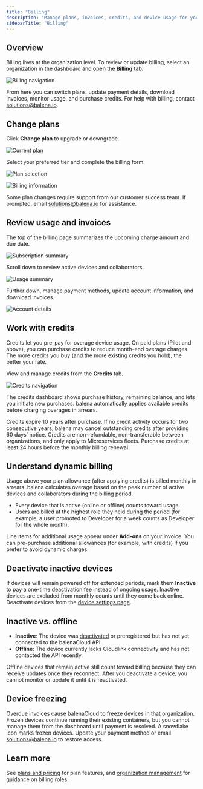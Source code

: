 ```yaml
---
title: "Billing"
description: "Manage plans, invoices, credits, and device usage for your balenaCloud organizations."
sidebarTitle: "Billing"
---
```


## Overview

Billing lives at the organization level. To review or update billing, select an organization in the dashboard and open the **Billing** tab.

![Billing navigation](https://docs.balena.io/img/common/billing/billing_nav.webp)

From here you can switch plans, update payment details, download invoices, monitor usage, and purchase credits. For help with billing, contact [solutions@balena.io](mailto:solutions@balena.io).

## Change plans

Click **Change plan** to upgrade or downgrade.

![Current plan](https://docs.balena.io/img/common/billing/current_plan.webp)

Select your preferred tier and complete the billing form.

![Plan selection](https://docs.balena.io/img/common/billing/plan_selection.webp)

![Billing information](https://docs.balena.io/img/common/billing/billing_info.webp)

Some plan changes require support from our customer success team. If prompted, email [solutions@balena.io](mailto:solutions@balena.io) for assistance.

## Review usage and invoices

The top of the billing page summarizes the upcoming charge amount and due date.

![Subscription summary](https://docs.balena.io/img/common/billing/sub_sum.webp)

Scroll down to review active devices and collaborators.

![Usage summary](https://docs.balena.io/img/common/billing/usage.webp)

Further down, manage payment methods, update account information, and download invoices.

![Account details](https://docs.balena.io/img/common/billing/account_details.webp)

## Work with credits

Credits let you pre-pay for overage device usage. On paid plans (Pilot and above), you can purchase credits to reduce month-end overage charges. The more credits you buy (and the more existing credits you hold), the better your rate.

View and manage credits from the **Credits** tab.

![Credits navigation](https://docs.balena.io/img/common/billing/credits_nav.webp)

The credits dashboard shows purchase history, remaining balance, and lets you initiate new purchases. balena automatically applies available credits before charging overages in arrears.

<Warning>
Credits expire 10 years after purchase. If no credit activity occurs for two consecutive years, balena may cancel outstanding credits after providing 60 days' notice. Credits are non-refundable, non-transferable between organizations, and only apply to Microservices fleets. Purchase credits at least 24 hours before the monthly billing renewal.
</Warning>

## Understand dynamic billing

Usage above your plan allowance (after applying credits) is billed monthly in arrears. balena calculates overage based on the peak number of active devices and collaborators during the billing period.

- Every device that is active (online or offline) counts toward usage.
- Users are billed at the highest role they held during the period (for example, a user promoted to Developer for a week counts as Developer for the whole month).

Line items for additional usage appear under **Add-ons** on your invoice. You can pre-purchase additional allowances (for example, with credits) if you prefer to avoid dynamic charges.

## Deactivate inactive devices

If devices will remain powered off for extended periods, mark them **Inactive** to pay a one-time deactivation fee instead of ongoing usage. Inactive devices are excluded from monthly counts until they come back online. Deactivate devices from the [device settings page](/learn/manage/actions/#deactivate-device).

## Inactive vs. offline

- **Inactive**: The device was [deactivated](/learn/manage/actions/#deactivate-device) or preregistered but has not yet connected to the balenaCloud API.
- **Offline**: The device currently lacks Cloudlink connectivity and has not contacted the API recently.

Offline devices that remain active still count toward billing because they can receive updates once they reconnect. After you deactivate a device, you cannot monitor or update it until it is reactivated.

## Device freezing

Overdue invoices cause balenaCloud to freeze devices in that organization. Frozen devices continue running their existing containers, but you cannot manage them from the dashboard until payment is resolved. A snowflake icon marks frozen devices. Update your payment method or email [solutions@balena.io](mailto:solutions@balena.io) to restore access.

## Learn more

See [plans and pricing](https://www.balena.io/pricing/) for plan features, and [organization management](/learn/accounts/organizations) for guidance on billing roles.
